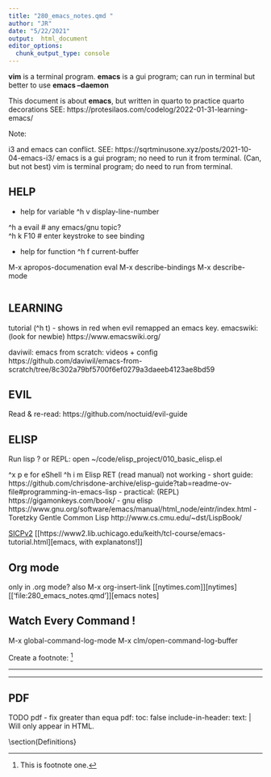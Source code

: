```yaml
---
title: "280_emacs_notes.qmd "
author: "JR"
date: "5/22/2021"
output:  html_document
editor_options: 
  chunk_output_type: console
---
```


**vim** is a terminal program.
**emacs** is a gui program;  can run in terminal but better to use **emacs --daemon**

This document is about **emacs**, but written in quarto to practice quarto decorations
SEE: https://protesilaos.com/codelog/2022-01-31-learning-emacs/

::: callout-note
Note:  

i3 and emacs can conflict.    SEE: https://sqrtminusone.xyz/posts/2021-10-04-emacs-i3/ 
emacs is a gui program;  no need to run it from terminal. (Can, but not best)
vim is terminal program;  do need to run from terminal.
:::


## HELP
- help for variable
^h v  display-line-number \

^h a  evail   # any emacs/gnu topic? \
^h k  F10     # enter keystroke to see binding \

- help for function
^h f current-buffer

M-x apropos-documenation eval
M-x describe-bindings
M-x describe-mode

```r
```

## LEARNING
tutorial (^h t) - shows in red when evil remapped an emacs key.
emacswiki: (look for newbie) https://www.emacswiki.org/

daviwil:  emacs from scratch: videos + config
https://github.com/daviwil/emacs-from-scratch/tree/8c302a79bf5700f6ef0279a3daeeb4123ae8bd59


## EVIL
Read & re-read:  https://github.com/noctuid/evil-guide

## ELISP
Run lisp ?  or REPL:   open  ~/code/elisp_project/010_basic_elisp.el

^x p e  for eShell
^h i m Elisp RET (read manual) not working
- short guide: https://github.com/chrisdone-archive/elisp-guide?tab=readme-ov-file#programming-in-emacs-lisp
- practical: (REPL)  https://gigamonkeys.com/book/
- gnu elisp https://www.gnu.org/software/emacs/manual/html_node/eintr/index.html 
- Toretzky Gentle Common Lisp http://www.cs.cmu.edu/~dst/LispBook/

[SICPv2](https://mitp-content-server.mit.edu/books/content/sectbyfn/books_pres_0/6515/sicp.zip/full-text/book/book-Z-H-1.html)
[[https://www2.lib.uchicago.edu/keith/tcl-course/emacs-tutorial.html][emacs, with explanatons!]]




## Org mode
only in .org mode?
also M-x org-insert-link
[[nytimes.com]][nytimes]
	[['file:280_emacs_notes.qmd']][emacs notes]

## Watch Every Command ! 
M-x global-command-log-mode
M-x clm/open-command-log-buffer

Create a footnote: [^1]

[^1]: This is footnote one.

::: {.content-visible when-format="html"}
:::


***
::: {.content-visible when-format="html"}
:::
***

##  PDF

::: {.content-visible when-format="pdf"}
TODO pdf - fix greater than equa
  pdf: 
    toc: false
    include-in-header: 
      text: |
        \usepackage[top=.5in, bottom=.5in, left=.7in, right=.5in]{geometry}
        \usepackage{amsmath,amssymb,amstext,amsfonts}
        \usepackage{lipsum}
:::



::: {.content-visible when-format="pdf"}
Will only appear in HTML.
\renewcommand{\familydefault}{\sfdefault}
\section{R Definitions \& Examples   (TERSE)}
\section{Manuals}
\\section(Definitions}
:::


